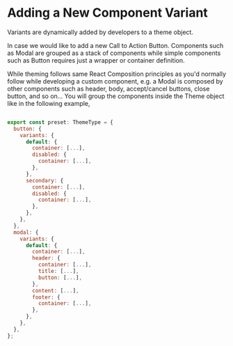 
<Meta title="@blaze-react/Theming/Adding a New Variant" />

# Adding a New Component Variant

Variants are dynamically added by developers to a theme object.

In case we would like to add a new Call to Action Button. Components such as Modal are grouped as a stack of components while simple components such as Button requires just a wrapper or container definition.

While theming follows same React Composition principles as you'd normally follow while developing a custom component, e.g. a Modal is composed by other components such as header, body, accept/cancel buttons, close button, and so on... You will group the components inside the Theme object like in the following example,

```js

export const preset: ThemeType = {
  button: {
    variants: {
      default: {
        container: [...],
        disabled: {
          container: [...],
        },
      },
      secondary: {
        container: [...],
        disabled: {
          container: [...],
        },
      },
    },
  },
  modal: {
    variants: {
      default: {
        container: [...],
        header: {
          container: [...],
          title: [...],
          button: [...],
        },
        content: [...],
        footer: {
          container: [...],
        },
      },
    },
  },
};
```
